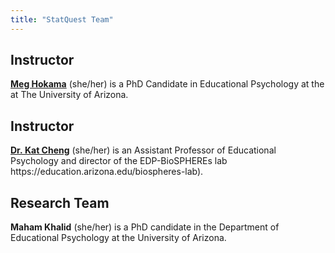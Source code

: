 ---
title: "StatQuest Team"
---

## Instructor

[**Meg Hokama**](https://meganhokama.github.io/website/) (she/her) is a PhD Candidate in Educational Psychology at the at The University of Arizona. 

## Instructor

[**Dr. Kat Cheng**](https://education.arizona.edu/biospheres-lab) (she/her) is an Assistant Professor of Educational Psychology and director of the EDP-BioSPHEREs lab https://education.arizona.edu/biospheres-lab).

## Research Team

**Maham Khalid** (she/her) is a PhD candidate in the Department of Educational Psychology at the University of Arizona.